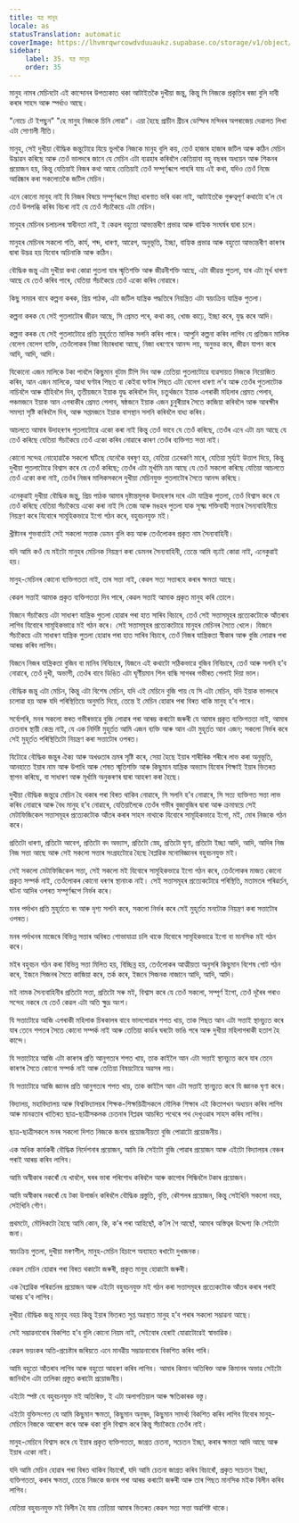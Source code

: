 ```yaml
---
title: যন্ত্ৰ মানুহ
locale: as
statusTranslation: automatic
coverImage: https://lhvmrqwrcowdvduuaukz.supabase.co/storage/v1/object/public/strapi-uploads/small_cover-educacion-fundamental.webp-2d51a7828a2b1309555be27f7e2a61a0.webp
sidebar:
    label: 35. যন্ত্ৰ মানুহ
    order: 35
---
```

মানুহ নামৰ মেচিনটো এই কান্দোনৰ উপত্যকাত থকা আটাইতকৈ দুখীয়া জন্তু, কিন্তু সি নিজকে প্ৰকৃতিৰ ৰজা বুলি দাবী কৰাৰ সাহস আৰু স্পৰ্ধাও আছে।

"নোচে টে ইপছুন" "হে মানুহ নিজকে চিনি লোৱা"। এয়া হৈছে প্ৰাচীন গ্ৰীচৰ ডেল্ফিৰ মন্দিৰৰ অপৰাজেয় দেৱালত লিখা এটা সোণালী নীতি।

মানুহ, সেই দুখীয়া বৌদ্ধিক জন্তুটোৱে যিয়ে ভুলকৈ নিজকে মানুহ বুলি কয়, তেওঁ হাজাৰ হাজাৰ জটিল আৰু কঠিন মেচিন উদ্ভাৱন কৰিছে আৰু তেওঁ ভালদৰে জানে যে মেচিন এটা ব্যৱহাৰ কৰিবলৈ কেতিয়াবা বহু বছৰৰ অধ্যয়ন আৰু শিকনৰ প্ৰয়োজন হয়, কিন্তু যেতিয়াই নিজৰ কথা আহে তেতিয়াই তেওঁ সম্পূৰ্ণৰূপে পাহৰি যায় এই কথা, যদিও তেওঁ নিজে আৱিষ্কাৰ কৰা সকলোতকৈ জটিল মেচিন।

এনে কোনো মানুহ নাই যি নিজৰ বিষয়ে সম্পূৰ্ণৰূপে মিছা ধাৰণাত ভৰি থকা নাই, আটাইতকৈ গুৰুত্বপূৰ্ণ কথাটো হ’ল যে তেওঁ উপলব্ধি কৰিব বিচৰা নাই যে তেওঁ সঁচাকৈয়ে এটা মেচিন।

মানুহৰ মেচিনৰ চলাচলৰ স্বাধীনতা নাই, ই কেৱল বহুতো আভ্যন্তৰীণ প্ৰভাৱ আৰু বাহ্যিক সংঘৰ্ষৰ দ্বাৰা চলে।

মানুহৰ মেচিনৰ সকলো গতি, কাৰ্য, শব্দ, ধাৰণা, আৱেগ, অনুভূতি, ইচ্ছা, বাহ্যিক প্ৰভাৱ আৰু বহুতো আভ্যন্তৰীণ কাৰণৰ দ্বাৰা উদ্ভৱ হয় যিবোৰ অচিনাকি আৰু কঠিন।

বৌদ্ধিক জন্তু এটা দুখীয়া কথা কোৱা পুতলা যাৰ স্মৃতিশক্তি আৰু জীৱনীশক্তি আছে, এটা জীৱন্ত পুতলা, যাৰ এটা মূৰ্খ ধাৰণা আছে যে তেওঁ কৰিব পাৰে, যেতিয়া সঁচাকৈয়ে তেওঁ একো কৰিব নোৱাৰে।

কিছু সময়ৰ বাবে কল্পনা কৰক, প্ৰিয় পাঠক, এটা জটিল যান্ত্ৰিক পদ্ধতিৰে নিয়ন্ত্ৰিত এটা স্বয়ংক্ৰিয় যান্ত্ৰিক পুতলা।

কল্পনা কৰক যে সেই পুতলাটোৰ জীৱন আছে, সি প্ৰেমত পৰে, কথা কয়, খোজ কাঢ়ে, ইচ্ছা কৰে, যুদ্ধ কৰে আদি।

কল্পনা কৰক যে সেই পুতলাটোৱে প্ৰতি মুহূৰ্ততে মালিক সলনি কৰিব পাৰে। আপুনি কল্পনা কৰিব লাগিব যে প্ৰতিজন মালিক বেলেগ বেলেগ ব্যক্তি, তেওঁলোকৰ নিজা বিচাৰধাৰা আছে, নিজা ধৰণেৰে আনন্দ লয়, অনুভৱ কৰে, জীৱন যাপন কৰে আদি, আদি, আদি।

যিকোনো এজন মালিকে টকা পাবলৈ কিছুমান বুটাম টিপি দিব আৰু তেতিয়া পুতলাটোৱে ব্যৱসায়ত নিজকে নিয়োজিত কৰিব, আন এজন মালিকে, আধা ঘণ্টাৰ পিছত বা কেইবা ঘণ্টাৰ পিছত এটা বেলেগ ধাৰণা ল’ব আৰু তেওঁৰ পুতলাটোক নাচিবলৈ আৰু হাঁহিবলৈ দিব, তৃতীয়জনে ইয়াক যুদ্ধ কৰিবলৈ দিব, চতুৰ্থজনে ইয়াক এগৰাকী মহিলাৰ প্ৰেমত পেলাব, পঞ্চমজনে ইয়াক আন এগৰাকীৰ প্ৰেমত পেলাব, ষষ্ঠজনে ইয়াক এজন চুবুৰীয়াৰ সৈতে কাজিয়া কৰিবলৈ আৰু আৰক্ষীৰ সমস্যা সৃষ্টি কৰিবলৈ দিব, আৰু সপ্তমজনে ইয়াক বাসস্থান সলনি কৰিবলৈ বাধ্য কৰিব।

আচলতে আমাৰ উদাহৰণৰ পুতলাটোৱে একো কৰা নাই কিন্তু তেওঁ ভাবে যে তেওঁ কৰিছে, তেওঁৰ এনে এটা ভ্ৰম আছে যে তেওঁ কৰিছে যেতিয়া সঁচাকৈয়ে তেওঁ একো কৰিব নোৱাৰে কাৰণ তেওঁৰ ব্যক্তিগত সত্তা নাই।

কোনো সন্দেহ নোহোৱাকৈ সকলো ঘটিছে যেনেকৈ বৰষুণ হয়, যেতিয়া ঢেৰেকণি মাৰে, যেতিয়া সূৰ্য্যই উত্তাপ দিয়ে, কিন্তু দুখীয়া পুতলাটোৱে বিশ্বাস কৰে যে তেওঁ কৰিছে; তেওঁৰ এটা মূৰ্খামি ভ্ৰম আছে যে তেওঁ সকলো কৰিছে যেতিয়া আচলতে তেওঁ একো কৰা নাই, তেওঁৰ নিজৰ মালিকসকলে দুখীয়া মেচিনযুক্ত পুতলাটোৰ সৈতে আনন্দ কৰিছে।

এনেকুৱাই দুখীয়া বৌদ্ধিক জন্তু, প্ৰিয় পাঠক আমাৰ দৃষ্টান্তমূলক উদাহৰণৰ দৰে এটা যান্ত্ৰিক পুতলা, তেওঁ বিশ্বাস কৰে যে তেওঁ কৰিছে যেতিয়া সঁচাকৈয়ে একো কৰা নাই সি তেজ আৰু মঙহৰ পুতলা যাক সূক্ষ্ম শক্তিবাহী সত্তাৰ সৈন্যবাহিনীয়ে নিয়ন্ত্ৰণ কৰে যিবোৰে সামূহিকভাৱে ইগো গঠন কৰে, বহুবচনযুক্ত মই।

খ্ৰীষ্টানৰ শুভবাৰ্তাই সেই সকলো সত্তাক ডেমন বুলি কয় আৰু তেওঁলোকৰ প্ৰকৃত নাম সৈন্যবাহিনী।

যদি আমি কওঁ যে মইটো মানুহৰ মেচিনক নিয়ন্ত্ৰণ কৰা ডেমনৰ সৈন্যবাহিনী, তেন্তে আমি বঢ়াই কোৱা নাই, এনেকুৱাই হয়।

মানুহ-মেচিনৰ কোনো ব্যক্তিগততা নাই, তাৰ সত্তা নাই, কেৱল সত্য সত্তাৰহে কৰাৰ ক্ষমতা আছে।

কেৱল সত্তাই আমাক প্ৰকৃত ব্যক্তিগততা দিব পাৰে, কেৱল সত্তাই আমাক প্ৰকৃত মানুহ কৰি তোলে।

যিজনে সঁচাকৈয়ে এটা সাধাৰণ যান্ত্ৰিক পুতলা হোৱাৰ পৰা হাত সাৰিব বিচাৰে, তেওঁ সেই সত্তাসমূহৰ প্ৰত্যেকটোকে আঁতৰাব লাগিব যিবোৰে সামূহিকভাৱে মই গঠন কৰে। সেই সত্তাসমূহৰ প্ৰত্যেকটোৱে মানুহৰ মেচিনৰ সৈতে খেলে। যিজনে সঁচাকৈয়ে এটা সাধাৰণ যান্ত্ৰিক পুতলা হোৱাৰ পৰা হাত সাৰিব বিচাৰে, তেওঁ নিজৰ যান্ত্ৰিকতা স্বীকাৰ আৰু বুজি লোৱাৰ পৰা আৰম্ভ কৰিব লাগিব।

যিজনে নিজৰ যান্ত্ৰিকতা বুজিব বা মানিব নিবিচাৰে, যিজনে এই কথাটো সঠিকভাৱে বুজিব নিবিচাৰে, তেওঁ আৰু সলনি হ’ব নোৱাৰে, তেওঁ দুখী, অভাগী, তেওঁৰ বাবে ডিঙিত এটা ঘূৰ্ণীয়মান শিল বান্ধি সাগৰৰ গভীৰত পেলাই দিয়া ভাল।

বৌদ্ধিক জন্তু এটা মেচিন, কিন্তু এটা বিশেষ মেচিন, যদি এই মেচিনে বুজি পায় যে সি এটা মেচিন, যদি ইয়াক ভালদৰে চলোৱা হয় আৰু যদি পৰিস্থিতিয়ে অনুমতি দিয়ে, তেন্তে ই মেচিন হোৱাৰ পৰা বিৰত থাকি মানুহ হ’ব পাৰে।

সৰ্বোপৰি, মনৰ সকলো স্তৰত গভীৰভাৱে বুজি লোৱাৰ পৰা আৰম্ভ কৰাটো জৰুৰী যে আমাৰ প্ৰকৃত ব্যক্তিগততা নাই, আমাৰ চেতনাৰ স্থায়ী কেন্দ্ৰ নাই, যে এক নিৰ্দিষ্ট মুহূৰ্তত আমি এজন ব্যক্তি আৰু আন এটা মুহূৰ্তত আন এজন; সকলো নিৰ্ভৰ কৰে সেই মুহূৰ্তত পৰিস্থিতিটো নিয়ন্ত্ৰণ কৰা সত্তাটোৰ ওপৰত।

যিটোৱে বৌদ্ধিক জন্তুৰ ঐক্য আৰু অখণ্ডতাৰ ভ্ৰমৰ সৃষ্টি কৰে, সেয়া হৈছে ইয়াৰ শাৰীৰিক শৰীৰে লাভ কৰা অনুভূতি, আনহাতে ইয়াৰ নাম আৰু উপাধি আৰু শেষত স্মৃতিশক্তি আৰু কিছুমান যান্ত্ৰিক অভ্যাস যিবোৰ শিক্ষাই ইয়াৰ ভিতৰত স্থাপন কৰিছে, বা সাধাৰণ আৰু মূৰ্খামি অনুকৰণৰ দ্বাৰা আহৰণ কৰা হৈছে।

দুখীয়া বৌদ্ধিক জন্তুৱে মেচিন হৈ থকাৰ পৰা বিৰত থাকিব নোৱাৰে, সি সলনি হ’ব নোৱাৰে, সি সত্য ব্যক্তিগত সত্তা লাভ কৰিব নোৱাৰে আৰু বৈধ মানুহ হ’ব নোৱাৰে, যেতিয়ালৈকে তেওঁৰ গভীৰ বুজাবুজিৰ দ্বাৰা আৰু ক্ৰমান্বয়ে সেই মেটাফিজিকেল সত্তাসমূহৰ প্ৰত্যেকটোক আঁতৰ কৰাৰ সাহস নাথাকে যিবোৰে সামূহিকভাৱে ইগো, মই, মোৰ নিজকে গঠন কৰে।

প্ৰতিটো ধাৰণা, প্ৰতিটো আবেগ, প্ৰতিটো বদ অভ্যাস, প্ৰতিটো স্নেহ, প্ৰতিটো ঘৃণা, প্ৰতিটো ইচ্ছা আদি, আদি, আদিৰ নিজ নিজ সত্তা আছে আৰু সেই সকলো সত্তাৰ সংগ্ৰহটোৱে হৈছে বৈপ্লৱিক মনোবিজ্ঞানৰ বহুবচনযুক্ত মই।

সেই সকলো মেটাফিজিকেল সত্তা, সেই সকলো মই যিবোৰে সামূহিকভাৱে ইগো গঠন কৰে, তেওঁলোকৰ মাজত কোনো প্ৰকৃত সম্পৰ্ক নাই, তেওঁলোকৰ কোনো ধৰণৰ স্থানাংক নাই। সেই সত্তাসমূহৰ প্ৰত্যেকটোৱে পৰিস্থিতি, মতামতৰ পৰিৱৰ্তন, ঘটনা আদিৰ ওপৰত সম্পূৰ্ণৰূপে নিৰ্ভৰ কৰে।

মনৰ পৰ্দাখন প্ৰতি মুহূৰ্ততে ৰং আৰু দৃশ্য সলনি কৰে, সকলো নিৰ্ভৰ কৰে সেই মুহূৰ্তত মনটোক নিয়ন্ত্ৰণ কৰা সত্তাটোৰ ওপৰত।

মনৰ পৰ্দাখনৰ মাজেৰে বিভিন্ন সত্তাৰ অবিৰত শোভাযাত্ৰা চলি থাকে যিবোৰে সামূহিকভাৱে ইগো বা মানসিক মই গঠন কৰে।

মইৰ বহুবচন গঠন কৰা বিভিন্ন সত্তা মিলিত হয়, বিচ্ছিন্ন হয়, তেওঁলোকৰ আত্মীয়তা অনুসৰি কিছুমান বিশেষ গোট গঠন কৰে, ইজনে সিজনৰ সৈতে কাজিয়া কৰে, তৰ্ক কৰে, ইজনে সিজনক নাজানে আদি, আদি, আদি।

মই নামক সৈন্যবাহিনীৰ প্ৰতিটো সত্তা, প্ৰতিটো সৰু মই, বিশ্বাস কৰে যে তেওঁ সকলো, সম্পূৰ্ণ ইগো, তেওঁ দূৰৈৰ পৰাও সন্দেহ নকৰে যে তেওঁ কেৱল এটা অতি ক্ষুদ্ৰ অংশ।

যি সত্তাটোৱে আজি এগৰাকী মহিলাক চিৰকালৰ বাবে ভালপোৱাৰ শপত খায়, তাক পিছত আন এটা সত্তাই স্থানচ্যুত কৰে যাৰ তেনে শপতৰ সৈতে কোনো সম্পৰ্ক নাই আৰু তেতিয়া কাৰ্ডৰ ঘৰটো ভাঙি পৰে আৰু দুখীয়া মহিলাগৰাকী হতাশ হৈ কান্দে।

যি সত্তাটোৱে আজি এটা কাৰণৰ প্ৰতি আনুগত্যৰ শপত খায়, তাক কাইলৈ আন এটা সত্তাই স্থানচ্যুত কৰে যাৰ তেনে কাৰণৰ সৈতে কোনো সম্পৰ্ক নাই আৰু তেতিয়া বিষয়টোৱে অৱসৰ লয়।

যি সত্তাটোৱে আজি জ্ঞানৰ প্ৰতি আনুগত্যৰ শপত খায়, তাক কাইলৈ আন এটা সত্তাই স্থানচ্যুত কৰে যি জ্ঞানক ঘৃণা কৰে।

বিদ্যালয়, মহাবিদ্যালয় আৰু বিশ্ববিদ্যালয়ৰ শিক্ষক-শিক্ষয়িত্ৰীসকলে মৌলিক শিক্ষাৰ এই কিতাপখন অধ্যয়ন কৰিব লাগিব আৰু মানৱতাৰ খাতিৰত ছাত্ৰ-ছাত্ৰীসকলক চেতনাৰ বিপ্লৱৰ আচৰিত পথেৰে পথ দেখুওৱাৰ সাহস কৰিব লাগিব।

ছাত্ৰ-ছাত্ৰীসকলে মনৰ সকলো দিশত নিজকে জনাৰ প্ৰয়োজনীয়তা বুজি পোৱাটো প্ৰয়োজনীয়।

এক অধিক কাৰ্যকৰী বৌদ্ধিক নিৰ্দেশনাৰ প্ৰয়োজন, আমি কি সেইটো বুজি পোৱাৰ প্ৰয়োজন আৰু এইটো বিদ্যালয়ৰ বেঞ্চৰ পৰাই আৰম্ভ কৰিব লাগিব।

আমি অস্বীকাৰ নকৰোঁ যে খাবলৈ, ঘৰৰ ভাৰা পৰিশোধ কৰিবলৈ আৰু কাপোৰ পিন্ধিবলৈ টকাৰ প্ৰয়োজন।

আমি অস্বীকাৰ নকৰোঁ যে টকা উপাৰ্জন কৰিবলৈ বৌদ্ধিক প্ৰস্তুতি, বৃত্তি, কৌশলৰ প্ৰয়োজন, কিন্তু সেইখিনি সকলো নহয়, সেইখিনি গৌণ।

প্ৰথমটো, মৌলিকটো হৈছে আমি কোন, কি, ক’ৰ পৰা আহিছোঁ, ক’লৈ গৈ আছোঁ, আমাৰ অস্তিত্বৰ উদ্দেশ্য কি সেইটো জনা।

স্বয়ংক্ৰিয় পুতলা, দুখীয়া মৰণশীল, মানুহ-মেচিন হিচাপে অব্যাহত ৰখাটো দুখজনক।

কেৱল মেচিন হোৱাৰ পৰা বিৰত থকাটো জৰুৰী, প্ৰকৃত মানুহ হোৱাটো জৰুৰী।

এক বৈপ্লৱিক পৰিৱৰ্তনৰ প্ৰয়োজন আৰু এইটো বহুবচনযুক্ত মই গঠন কৰা সত্তাসমূহৰ প্ৰত্যেকটোক আঁতৰ কৰাৰ পৰাই আৰম্ভ হ’ব লাগিব।

দুখীয়া বৌদ্ধিক জন্তু মানুহ নহয় কিন্তু ইয়াৰ ভিতৰত সুপ্ত অৱস্থাত মানুহ হ’ব পৰাৰ সকলো সম্ভাৱনা আছে।

সেই সম্ভাৱনাবোৰ বিকশিত হ’ব বুলি কোনো নিয়ম নাই, সেইবোৰ হেৰাই যোৱাটোৱেই স্বাভাৱিক।

কেৱল ভয়ংকৰ অতি-প্ৰচেষ্টাৰ জৰিয়তে এনে মানৱীয় সম্ভাৱনাবোৰ বিকশিত কৰিব পাৰি।

আমি বহুতো আঁতৰাব লাগিব আৰু বহুতো আহৰণ কৰিব লাগিব। আমাৰ কিমান অতিৰিক্ত আৰু কিমানৰ অভাৱ সেইটো জানিবলৈ এটা তালিকা প্ৰস্তুত কৰাটো প্ৰয়োজনীয়।

এইটো স্পষ্ট যে বহুবচনযুক্ত মই অতিৰিক্ত, ই এটা অলাগতিয়াল আৰু ক্ষতিকাৰক বস্তু।

এইটো যুক্তিসংগত যে আমি কিছুমান ক্ষমতা, কিছুমান অনুষদ, কিছুমান সামৰ্থ্য বিকশিত কৰিব লাগিব যিবোৰ মানুহ-মেচিনে নিজকে আৰোপ কৰে আৰু থকা বুলি বিশ্বাস কৰে কিন্তু সঁচাকৈয়ে তেওঁৰ নাই।

মানুহ-মেচিনে বিশ্বাস কৰে যে ইয়াৰ প্ৰকৃত ব্যক্তিগততা, জাগ্ৰত চেতনা, সচেতন ইচ্ছা, কৰাৰ ক্ষমতা আদি আছে আৰু ইয়াৰ একো নাই।

যদি আমি মেচিন হোৱাৰ পৰা বিৰত থাকিব বিচাৰোঁ, যদি আমি চেতনা জাগ্ৰত কৰিব বিচাৰোঁ, প্ৰকৃত সচেতন ইচ্ছা, ব্যক্তিগততা, কৰাৰ ক্ষমতা, তেন্তে নিজকে জনাৰ পৰা আৰম্ভ কৰাটো জৰুৰী আৰু তাৰ পিছত মানসিক মইক বিলীন কৰিব লাগিব।

যেতিয়া বহুবচনযুক্ত মই বিলীন হৈ যায় তেতিয়া আমাৰ ভিতৰত কেৱল সত্য সত্তা অৱশিষ্ট থাকে।

